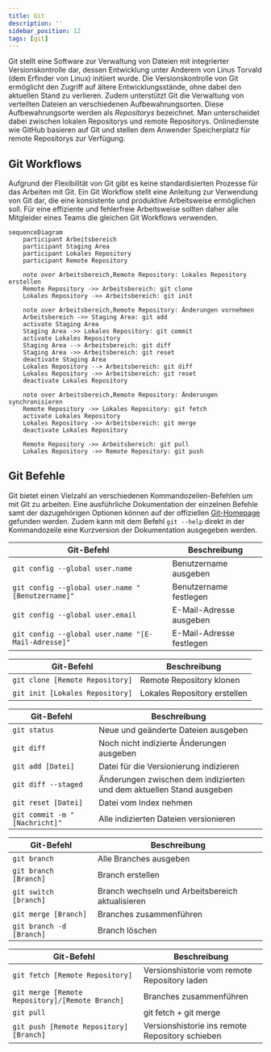 ```yaml
---
title: Git
description: ''
sidebar_position: 12
tags: [git]
---
```



Git stellt eine Software zur Verwaltung von Dateien mit integrierter
Versionskontrolle dar, dessen Entwicklung unter Anderem von Linus Torvald (dem
Erfinder von Linux) initiiert wurde. Die Versionskontrolle von Git ermöglicht
den Zugriff auf ältere Entwicklungsstände, ohne dabei den aktuellen Stand zu
verlieren. Zudem unterstützt Git die Verwaltung von verteilten Dateien an
verschiedenen Aufbewahrungsorten. Diese Aufbewahrungsorte werden als
_Repositorys_ bezeichnet. Man unterscheidet dabei zwischen lokalen Repositorys
und remote Repositorys. Onlinedienste wie GitHub basieren auf Git und stellen
dem Anwender Speicherplatz für remote Repositorys zur Verfügung.

## Git Workflows

Aufgrund der Flexibilität von Git gibt es keine standardisierten Prozesse für
das Arbeiten mit Git. Ein Git Workflow stellt eine Anleitung zur Verwendung von
Git dar, die eine konsistente und produktive Arbeitsweise ermöglichen soll. Für
eine effiziente und fehlerfreie Arbeitsweise sollten daher alle Mitgleider eines
Teams die gleichen Git Workflows verwenden.

```mermaid
sequenceDiagram
    participant Arbeitsbereich
    participant Staging Area
    participant Lokales Repository
    participant Remote Repository

    note over Arbeitsbereich,Remote Repository: Lokales Repository erstellen
    Remote Repository ->> Arbeitsbereich: git clone
    Lokales Repository ->> Arbeitsbereich: git init

    note over Arbeitsbereich,Remote Repository: Änderungen vornehmen
    Arbeitsbereich ->> Staging Area: git add
    activate Staging Area
    Staging Area ->> Lokales Repository: git commit
    activate Lokales Repository
    Staging Area --> Arbeitsbereich: git diff
    Staging Area ->> Arbeitsbereich: git reset
    deactivate Staging Area
    Lokales Repository --> Arbeitsbereich: git diff
    Lokales Repository ->> Arbeitsbereich: git reset
    deactivate Lokales Repository

    note over Arbeitsbereich,Remote Repository: Änderungen synchronisieren
    Remote Repository ->> Lokales Repository: git fetch
    activate Lokales Repository
    Lokales Repository ->> Arbeitsbereich: git merge
    deactivate Lokales Repository

    Remote Repository ->> Arbeitsbereich: git pull
    Lokales Repository ->> Remote Repository: git push
```

## Git Befehle

Git bietet einen Vielzahl an verschiedenen Kommandozeilen-Befehlen um mit Git zu
arbeiten. Eine ausführliche Dokumentation der einzelnen Befehle samt der
dazugehörigen Optionen können auf der offiziellen
[Git-Homepage](https://git-scm.com/docs) gefunden werden. Zudem kann mit dem
Befehl `git --help` direkt in der Kommandozeile eine Kurzversion der
Dokumentation ausgegeben werden.

<Tabs>
  <TabItem value="a" label="Git einrichten" default>

| Git-Befehl                                         | Beschreibung             |
| -------------------------------------------------- | ------------------------ |
| `git config --global user.name`                    | Benutzername ausgeben    |
| `git config --global user.name "[Benutzername]"`   | Benutzername festlegen   |
| `git config --global user.email`                   | E-Mail-Adresse ausgeben  |
| `git config --global user.name "[E-Mail-Adresse]"` | E-Mail-Adresse festlegen |

  </TabItem>
  <TabItem value="b" label="Lokales Repository erstellen">

| Git-Befehl                      | Beschreibung                 |
| ------------------------------- | ---------------------------- |
| `git clone [Remote Repository]` | Remote Repository klonen     |
| `git init [Lokales Repository]` | Lokales Repository erstellen |

  </TabItem>
  <TabItem value="c" label="Änderungen versionieren">

| Git-Befehl                    | Beschreibung                                                         |
| ----------------------------- | -------------------------------------------------------------------- |
| `git status`                  | Neue und geänderte Dateien ausgeben                                  |
| `git diff`                    | Noch nicht indizierte Änderungen ausgeben                            |
| `git add [Datei]`             | Datei für die Versionierung indizieren                               |
| `git diff --staged`           | Änderungen zwischen dem indizierten und dem aktuellen Stand ausgeben |
| `git reset [Datei]`           | Datei vom Index nehmen                                               |
| `git commit -m "[Nachricht]"` | Alle indizierten Dateien versionieren                                |

  </TabItem>
  <TabItem value="d" label="Änderungen gruppieren">

| Git-Befehl               | Beschreibung                                     |
| ------------------------ | ------------------------------------------------ |
| `git branch`             | Alle Branches ausgeben                           |
| `git branch [Branch]`    | Branch erstellen                                 |
| `git switch [branch]`    | Branch wechseln und Arbeitsbereich aktualisieren |
| `git merge [Branch]`     | Branches zusammenführen                          |
| `git branch -d [Branch]` | Branch löschen                                   |

  </TabItem>
  <TabItem value="e" label="Änderungen synchronisieren">

| Git-Befehl                                      | Beschreibung                                    |
| ----------------------------------------------- | ----------------------------------------------- |
| `git fetch [Remote Repository]`                 | Versionshistorie vom remote Repository laden    |
| `git merge [Remote Repository]/[Remote Branch]` | Branches zusammenführen                         |
| `git pull`                                      | git fetch + git merge                           |
| `git push [Remote Repository] [Branch]`         | Versionshistorie ins remote Repository schieben |

  </TabItem>
</Tabs>

